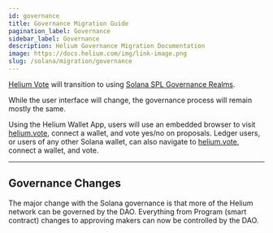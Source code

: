 ```yaml
---
id: governance
title: Governance Migration Guide
pagination_label: Governance
sidebar_label: Governance
description: Helium Governance Migration Documentation
image: https://docs.helium.com/img/link-image.png
slug: /solana/migration/governance
---
```



[Helium Vote](https://helium.vote) will transition to using
[Solana SPL Governance Realms](https://app.realms.today/).

While the user interface will change, the governance process will remain mostly the same.

Using the Helium Wallet App, users will use an embedded browser to visit
[helium.vote](https://helium.vote), connect a wallet, and vote yes/no on proposals. Ledger users, or
users of any other Solana wallet, can also navigate to [helium.vote](https://helium.vote), connect a
wallet, and vote.

---

## Governance Changes

The major change with the Solana governance is that more of the Helium network can be governed by the DAO. Everything from Program (smart contract) changes to approving makers can now be controlled by the DAO.
